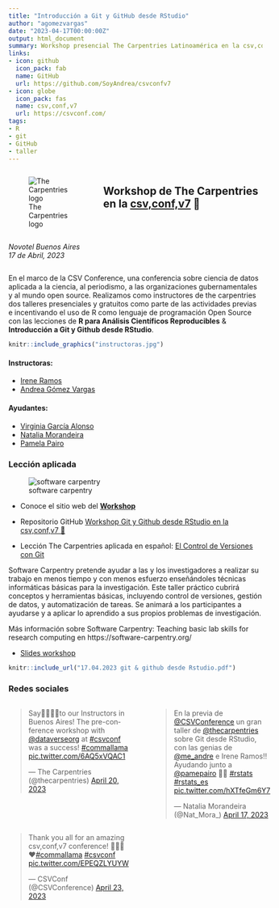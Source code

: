```yaml
---
title: "Introducción a Git y GitHub desde RStudio"
author: "agomezvargas"
date: "2023-04-17T00:00:00Z"
output: html_document
summary: Workshop presencial The Carpentries Latinoamérica en la csv,conf,v7.
links:
- icon: github
  icon_pack: fab
  name: GitHub
  url: https://github.com/SoyAndrea/csvconfv7
- icon: globe
  icon_pack: fas
  name: csv,conf,v7 
  url: https://csvconf.com/
tags:
- R
- git
- GitHub
- taller
---
```



::: {style="display: grid; grid-template-columns: 1fr 2fr; grid-column-gap: 30px;"}
<div> 

![The Carpentries logo](https://carpentries.org/assets/img/TheCarpentries.svg)

</div>

<div> 

## **Workshop de The Carpentries  en la [csv,conf,v7](https://csvconf.com/)** 🦙

*Novotel Buenos Aires*
*17 de Abril, 2023*

</div>
:::


En el marco de la CSV Conference, una conferencia sobre ciencia de datos aplicada a la ciencia, al periodismo, a las organizaciones gubernamentales y al mundo open source. Realizamos como instructores de the carpentries dos talleres presenciales y gratuitos como parte de las actividades previas e incentivando el uso de R como lenguaje de programación Open Source con las lecciones de **R para Análisis Científicos Reproducibles** & **Introducción a Git y Github desde RStudio**.


```r
knitr::include_graphics("instructoras.jpg")

```


#### Instructoras:
- [Irene Ramos](https://github.com/iramosp/)
- [Andrea Gómez Vargas](https://github.com/SoyAndrea)

#### Ayudantes: 
- [Virginia García Alonso](https://github.com/virginiagarciaalonso)
- [Natalia Morandeira](https://github.com/nmorandeira)
- [Pamela Pairo](https://github.com/PamelaPairo)



### Lección aplicada

![software carpentry](https://user-images.githubusercontent.com/45582182/235040725-5cba4e16-b6d6-4003-984c-992707ff017a.png)

- Conoce el sitio web del [**Workshop**](https://virginiagarciaalonso.github.io/2023-04-17-csvconf-r-git/)


- Repositorio GitHub [Workshop Git y Github desde RStudio en la csv,conf,v7 🦙](https://github.com/SoyAndrea/csvconfv7)


- Lección The Carpentries aplicada en español: [El Control de Versiones con Git](https://swcarpentry.github.io/git-novice-es/)

Software Carpentry pretende ayudar a las y los investigadores a realizar su trabajo en menos tiempo y con menos esfuerzo enseñándoles técnicas informáticas básicas para la investigación. Este taller práctico cubrirá conceptos y herramientas básicas, incluyendo control de versiones, gestión de datos, y automatización de tareas. Se animará a los participantes a ayudarse y a aplicar lo aprendido a sus propios problemas de investigación.


Más información sobre Software Carpentry: Teaching basic lab skills for research computing en https://software-carpentry.org/

- [Slides workshop](https://github.com/SoyAndrea/csvconfv7/blob/main/17.04.2023%20git%20%26%20github%20desde%20Rstudio.pdf)

```r
knitr::include_url("17.04.2023 git & github desde Rstudio.pdf")
```



### Redes sociales

::: {style="display: grid; grid-template-columns: 1fr 1fr; grid-column-gap: 50px;"}
<div>

<blockquote class="twitter-tweet"><p lang="en" dir="ltr">Say👋🏾👋🏽to our Instructors in Buenos Aires! The pre-conference workshop with <a href="https://twitter.com/dataverseorg?ref_src=twsrc%5Etfw">@dataverseorg</a> at <a href="https://twitter.com/hashtag/csvconf?src=hash&amp;ref_src=twsrc%5Etfw">#csvconf</a> was a success! <a href="https://twitter.com/hashtag/commallama?src=hash&amp;ref_src=twsrc%5Etfw">#commallama</a> <a href="https://t.co/6AQ5xVQAC1">pic.twitter.com/6AQ5xVQAC1</a></p>&mdash; The Carpentries (@thecarpentries) <a href="https://twitter.com/thecarpentries/status/1649050567145299969?ref_src=twsrc%5Etfw">April 20, 2023</a></blockquote> <script async src="https://platform.twitter.com/widgets.js" charset="utf-8"></script> 

</div>


<div> 


<blockquote class="twitter-tweet"><p lang="es" dir="ltr">En la previa de <a href="https://twitter.com/CSVConference?ref_src=twsrc%5Etfw">@CSVConference</a> un gran taller de <a href="https://twitter.com/thecarpentries?ref_src=twsrc%5Etfw">@thecarpentries</a> sobre Git desde RStudio, con las genias de <a href="https://twitter.com/me_andre?ref_src=twsrc%5Etfw">@me_andre</a> e Irene Ramos!! Ayudando junto a <a href="https://twitter.com/pamepairo?ref_src=twsrc%5Etfw">@pamepairo</a> 💜💜 <a href="https://twitter.com/hashtag/rstats?src=hash&amp;ref_src=twsrc%5Etfw">#rstats</a> <a href="https://twitter.com/hashtag/rstats_es?src=hash&amp;ref_src=twsrc%5Etfw">#rstats_es</a> <a href="https://t.co/hXTfeGm6Y7">pic.twitter.com/hXTfeGm6Y7</a></p>&mdash; Natalia Morandeira (@Nat_Mora_) <a href="https://twitter.com/Nat_Mora_/status/1648054772358959119?ref_src=twsrc%5Etfw">April 17, 2023</a></blockquote> <script async src="https://platform.twitter.com/widgets.js" charset="utf-8"></script>

</div>


<div> 
<blockquote class="twitter-tweet"><p lang="en" dir="ltr">Thank you all for an amazing csv,conf,v7 conference! 🦙🇦🇷❤️<a href="https://twitter.com/hashtag/commallama?src=hash&amp;ref_src=twsrc%5Etfw">#commallama</a> <a href="https://twitter.com/hashtag/csvconf?src=hash&amp;ref_src=twsrc%5Etfw">#csvconf</a> <a href="https://t.co/EPEQZLYUYW">pic.twitter.com/EPEQZLYUYW</a></p>&mdash; CSVConf (@CSVConference) <a href="https://twitter.com/CSVConference/status/1650167368012759043?ref_src=twsrc%5Etfw">April 23, 2023</a></blockquote> <script async src="https://platform.twitter.com/widgets.js" charset="utf-8"></script>
</div>
:::